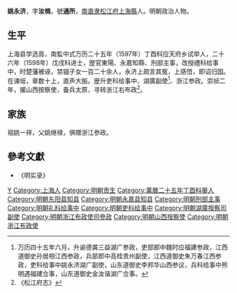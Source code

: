 '''姚永济'''，字'''汝楫'''，號'''通所'''，[[南直隶|南直隶]][[松江府|松江府]][[上海縣|上海縣]]人。明朝政治人物。

== 生平 ==
上海县学选貢，南監中式万历二十五年（1597年）丁酉科应天府乡试举人，二十六年（1598年）戊戌科进士，歴官東陽、永嘉知縣、刑部主事，改授禮科给事中，时楚藩被诬，禁锢子女一百二十余人，永济上疏言其冤，上感悟，即诏归国。在谏垣，章数十上，直声大振。歴升吏科给事中、湖廣副使<ref>万历四十五年六月，升谕德龚三益湖广参政，吏部郎中魏时应福建参政，江西道御史孙居相江西参政，兵部郎中高桂贵州副使，江西道御史朱万春江西参政，吏科给事中姚永济湖广副使，山东道御史李邦华山西参议，兵科给事中熊明遇福建佥事，山东道御史金汝谐湖广佥事。</ref>、浙江参政。崇祯二年，擢山西按察使，备兵太原，寻转浙江右布政<ref>《松江府志》</ref>。

== 家族 ==
祖姚一祥，父姚继禄，俱赠浙江参政。

==參考文獻==
{{reflist}}
*《明实录》

{{萬曆二十六年戊戌科殿試金榜}}

{{Authority control}}

{{DEFAULTSORT:}}
[[Category:姚姓|Y]]
[[Category:上海人|Category:上海人]]
[[Category:明朝贡生|Category:明朝贡生]]
[[Category:萬曆二十五年丁酉科舉人|Category:萬曆二十五年丁酉科舉人]]
[[Category:明朝东阳县知县|Category:明朝东阳县知县]]
[[Category:明朝永嘉县知县|Category:明朝永嘉县知县]]
[[Category:明朝刑部主事|Category:明朝刑部主事]]
[[Category:明朝礼科给事中|Category:明朝礼科给事中]]
[[Category:明朝吏科给事中|Category:明朝吏科给事中]]
[[Category:明朝湖廣按察司副使|Category:明朝湖廣按察司副使]]
[[Category:明朝浙江布政使司參政|Category:明朝浙江布政使司參政]]
[[Category:明朝山西按察使|Category:明朝山西按察使]]
[[Category:明朝浙江布政使|Category:明朝浙江布政使]]


{{明朝官员小作品}}